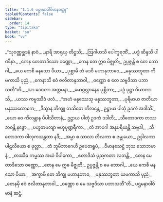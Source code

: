 ```yaml
---
title: "1.1.6 ပဌမနာဝါဝိမာနဝတ္ထု"
tableOfContents: false
sidebar:
  order: 14
type: "tipitaka"
basket: "su"
book: "vv"
---
```



<DynamicBreadcrumb />

<Division number="43" book="vv">

<Paragraph number="49" type="verses" book="vv">
_“သုဝဏ္ဏစ္ဆဒနံ နာဝံ,_  
_နာရိ အာရုယှ တိဋ္ဌသိ;_  
_ဩဂါဟသိ ပေါက္ခရဏိံ,_  
_ပဒ္မံ ဆိန္ဒသိ ပါဏိနာ._  

</Paragraph>

</Division>
<Division number="44" book="vv">

<Paragraph number="50" type="verses" book="vv">
_ကေန တေတာဒိသော ဝဏ္ဏော,_  
_ကေန တေ ဣဓ မိဇ္ဈတိ;_  
ဥပ္ပဇ္ဇန္တိ စ တေ ဘောဂါ,_  
_ယေ ကေစိ မနသော ပိယာ._  

</Paragraph>

</Division>
<Division number="45" book="vv">

<Paragraph number="51" type="verses" book="vv">
_ပုစ္ဆာမိ တံ ဒေဝိ မဟာနုဘာဝေ,_  
_မနုဿဘူတာ ကိမကာသိ ပုညံ;_  
_ကေနာသိ ဧဝံ ဇလိတာနုဘာဝါ,_  
_ဝဏ္ဏော စ တေ သဗ္ဗဒိသာ ပဘာသတီ”တိ._  

</Paragraph>

</Division>
<Division number="46" book="vv">

<Paragraph number="52" type="verses" book="vv">
_သာ ဒေဝတာ အတ္တမနာ,_  
_မောဂ္ဂလ္လာနေန ပုစ္ဆိတာ;_  
_ပဉှံ ပုဋ္ဌာ ဝိယာကာသိ,_  
_ယဿ ကမ္မဿိဒံ ဖလံ._  

</Paragraph>

</Division>
<Division number="47" book="vv">

<Paragraph number="53" type="verses" book="vv">
_“အဟံ မနုဿေသု မနုဿဘူတာ,_  
_ပုရိမာယ ဇာတိယာ မနုဿလောကေ;_  
_ဒိသွာန ဘိက္ခူ တသိတေ ကိလန္တေ,_  
ဥဋ္ဌာယ ပါတုံ ဥဒကံ အဒါသိံ._  

</Paragraph>

</Division>
<Division number="48" book="vv">

<Paragraph number="54" type="verses" book="vv">
_ယော ဝေ ကိလန္တာန ပိပါသိတာနံ,_  
ဥဋ္ဌာယ ပါတုံ ဥဒကံ ဒဒါတိ;_  
_သီတောဒကာ တဿ ဘဝန္တိ နဇ္ဇော,_  
_ပဟူတမလျာ ဗဟုပုဏ္ဍရီကာ._  

</Paragraph>

</Division>
<Division number="49" book="vv">

<Paragraph number="55" type="verses" book="vv">
_တံ အာပဂါ အနုပရိယန္တိ သဗ္ဗဒါ,_  
_သီတောဒကာ ဝါလုကသန္ထတာ နဒီ;_  
_အမ္ဗာ စ သာလာ တိလကာ စ ဇမ္ဗုယော,_  
ဥဒ္ဒါလကာ ပါဋလိယော စ ဖုလ္လာ._  

</Paragraph>

</Division>
<Division number="50" book="vv">

<Paragraph number="56" type="verses" book="vv">
_တံ ဘူမိဘာဂေဟိ ဥပေတရူပံ,_  
_ဝိမာနသေဋ္ဌံ ဘုသ သောဘမာနံ;_  
_တဿီဓ ကမ္မဿ အယံ ဝိပါကော,_  
_ဧတာဒိသံ ပုညကတာ လဘန္တိ._  

</Paragraph>

</Division>
<Division number="51" book="vv">

<Paragraph number="57" type="verses" book="vv">
_တေန မေတာဒိသော ဝဏ္ဏော,_  
_တေန မေ ဣဓ မိဇ္ဈတိ;_  
ဥပ္ပဇ္ဇန္တိ စ မေ ဘောဂါ,_  
_ယေ ကေစိ မနသော ပိယာ._  

</Paragraph>

</Division>
<Division number="52" book="vv">

<Paragraph number="58" type="verses" book="vv">
_အက္ခာမိ တေ ဘိက္ခု မဟာနုဘာဝ,_  
_မနုဿဘူတာ ယမကာသိ ပုညံ;_  
_တေနမှိ ဧဝံ ဇလိတာနုဘာဝါ,_  
_ဝဏ္ဏော စ မေ သဗ္ဗဒိသာ ပဘာသတီ”တိ._  


</Paragraph>
</Division>

<Paragraph number="59" type="center" book="vv">
ပဌမနာဝါဝိမာနံ ဆဋ္ဌံ.
</Paragraph>